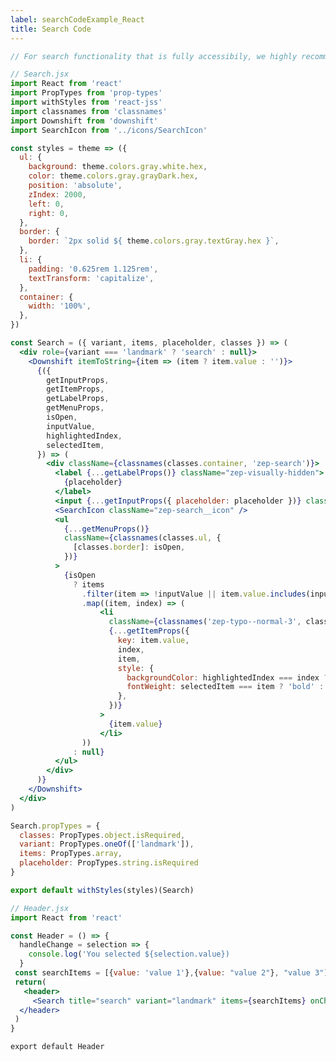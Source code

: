 ```yaml
---
label: searchCodeExample_React
title: Search Code
---
```


```jsx
// For search functionality that is fully accessibily, we highly recommend the use of downshift

// Search.jsx
import React from 'react'
import PropTypes from 'prop-types'
import withStyles from 'react-jss'
import classnames from 'classnames'
import Downshift from 'downshift'
import SearchIcon from '../icons/SearchIcon'

const styles = theme => ({
  ul: {
    background: theme.colors.gray.white.hex,
    color: theme.colors.gray.grayDark.hex,
    position: 'absolute',
    zIndex: 2000,
    left: 0,
    right: 0,
  },
  border: {
    border: `2px solid ${ theme.colors.gray.textGray.hex }`,
  },
  li: {
    padding: '0.625rem 1.125rem',
    textTransform: 'capitalize',
  },
  container: {
    width: '100%',
  },
})

const Search = ({ variant, items, placeholder, classes }) => (
  <div role={variant === 'landmark' ? 'search' : null}>
    <Downshift itemToString={item => (item ? item.value : '')}>
      {({
        getInputProps,
        getItemProps,
        getLabelProps,
        getMenuProps,
        isOpen,
        inputValue,
        highlightedIndex,
        selectedItem,
      }) => (
        <div className={classnames(classes.container, 'zep-search')}>
          <label {...getLabelProps()} className="zep-visually-hidden">
            {placeholder}
          </label>
          <input {...getInputProps({ placeholder: placeholder })} className="zep-search__input" />
          <SearchIcon className="zep-search__icon" />
          <ul
            {...getMenuProps()}
            className={classnames(classes.ul, {
              [classes.border]: isOpen,
            })}
          >
            {isOpen
              ? items
                .filter(item => !inputValue || item.value.includes(inputValue))
                .map((item, index) => (
                    <li
                      className={classnames('zep-typo--normal-3', classes.li)}
                      {...getItemProps({
                        key: item.value,
                        index,
                        item,
                        style: {
                          backgroundColor: highlightedIndex === index ? '#eceeef' : 'white',
                          fontWeight: selectedItem === item ? 'bold' : 'normal',
                        },
                      })}
                    >
                      {item.value}
                    </li>
                ))
              : null}
          </ul>
        </div>
      )}
    </Downshift>
  </div>
)

Search.propTypes = {
  classes: PropTypes.object.isRequired,
  variant: PropTypes.oneOf(['landmark']),
  items: PropTypes.array,
  placeholder: PropTypes.string.isRequired
}

export default withStyles(styles)(Search)

// Header.jsx
import React from 'react'

const Header = () => {
  handleChange = selection => {
    console.log('You selected ${selection.value})
  }
 const searchItems = [{value: 'value 1'},{value: "value 2"}, "value 3"]
 return(
   <header>
     <Search title="search" variant="landmark" items={searchItems} onChange={handleChange}>
  </header>
 )
}

export default Header
```
